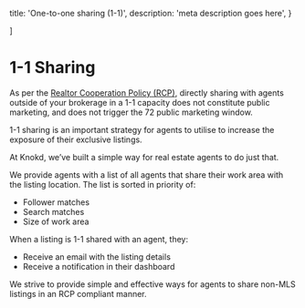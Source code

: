 
  title: 'One-to-one sharing (1-1)',
  description:
    'meta description goes here',
}

]

# 1-1 Sharing

As per the [Realtor Cooperation Policy (RCP)](/realtor-cooperation-policy/what-is-the-rcp), directly sharing with agents outside of your brokerage in a 1-1 capacity does not constitute public marketing, and does not trigger the 72 public marketing window.

1-1 sharing is  an important strategy for agents to utilise to increase the exposure of their exclusive listings. 

At Knokd, we’ve built a simple way for real estate agents to do just that.

<Screenshot 
  src="/images/screenshots/1-1-sharing.png"
  alt="1-1 sharing in the Knokd real estate off-market platform." 
/>

We provide agents with a list of all agents that share their work area with the listing location. The list is sorted in priority of:

* Follower matches
* Search matches
* Size of work area

When a listing is 1-1 shared with an agent, they:

* Receive an email with the listing details
* Receive a notification in their dashboard

We strive to provide simple and effective ways for agents to share non-MLS listings in an RCP compliant manner. 